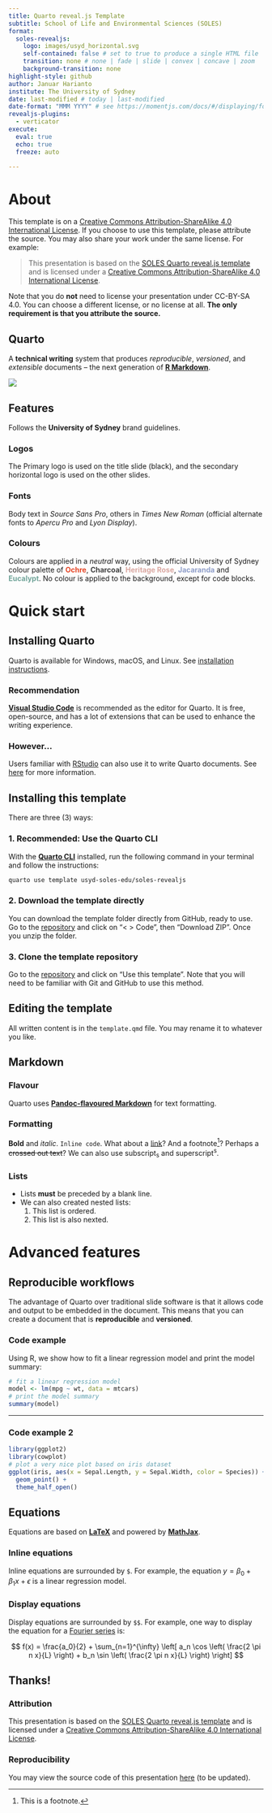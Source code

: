 ```yaml
---
title: Quarto reveal.js Template
subtitle: School of Life and Environmental Sciences (SOLES)
format:
  soles-revealjs:
    logo: images/usyd_horizontal.svg
    self-contained: false # set to true to produce a single HTML file
    transition: none # none | fade | slide | convex | concave | zoom
    background-transition: none 
highlight-style: github
author: Januar Harianto
institute: The University of Sydney
date: last-modified # today | last-modified
date-format: "MMM YYYY" # see https://momentjs.com/docs/#/displaying/format/
revealjs-plugins:
  - verticator
execute: 
  eval: true
  echo: true
  freeze: auto

---
```


# About

:::{.callout-important}
This template is on a [Creative Commons Attribution-ShareAlike 4.0 International License][cc-by-sa]. If you choose to use this template, please attribute the source. You may also share your work under the same license. For example:

> This presentation is based on the [SOLES Quarto reveal.js template](https://github.com/usyd-soles-edu/soles-revealjs) and is licensed under a [Creative Commons Attribution-ShareAlike 4.0 International License][cc-by-sa].

Note that you do **not** need to license your presentation under CC-BY-SA 4.0. You can choose a different license, or no license at all. **The only requirement is that you attribute the source.**
:::

 
[cc-by-sa]: http://creativecommons.org/licenses/by-sa/4.0/


## Quarto

A **technical writing** system that produces *reproducible*, *versioned*, and *extensible* documents -- the next generation of [**R Markdown**](https://rmarkdown.rstudio.com/).

![](images/quarto.jpeg)

## Features
Follows the **University of Sydney** brand guidelines.

### Logos
The Primary logo is used on the title slide (black), and the secondary horizontal logo is used on the other slides.

### Fonts
Body text in *Source Sans Pro*, others in *Times New Roman* (official alternate fonts to *Apercu Pro* and *Lyon Display*).

### Colours
Colours are applied in a *neutral* way, using the official University of Sydney colour palette of [**Ochre**]{style="color:#e64626"}, [**Charcoal**]{style="color:#424242"}, [**Heritage Rose**]{style="color:#daa8a2"}, [**Jacaranda**]{style="color:#8f9ec9"} and [**Eucalypt**]{style="color:#71a499"}. No colour is applied to the background, except for code blocks.

# Quick start

## Installing Quarto

Quarto is available for Windows, macOS, and Linux. See [installation instructions](https://quarto.org/docs/getting-started/installation.html).

### Recommendation

[**Visual Studio Code**](https://code.visualstudio.com/) is recommended as the editor for Quarto. It is free, open-source, and has a lot of extensions that can be used to enhance the writing experience.

### However...

Users familiar with [RStudio](https://posit.co/) can also use it to write Quarto documents. See [here](https://quarto.org/docs/get-started/hello/rstudio.html) for more information.

## Installing this template

There are three (3) ways:


### 1. Recommended: Use the Quarto CLI

With the [**Quarto CLI**](https://quarto.org/docs/getting-started/installation.html#installing-the-quarto-cli) installed, run the following command in your terminal and follow the instructions:

```sh
quarto use template usyd-soles-edu/soles-revealjs
```
### 2. Download the template directly

You can download the template folder directly from GitHub, ready to use. Go to the [repository](https://github.com/usyd-soles-edu/soles-revealjs) and click on "< > Code", then "Download ZIP". Once you unzip the folder.


### 3. Clone the template repository

Go to the [repository](https://github.com/usyd-soles-edu/soles-revealjs) and click on "Use this template". Note that you will need to be familiar with Git and GitHub to use this method.

## Editing the template

All written content is in the `template.qmd` file. You may rename it to whatever you like.



## Markdown


### Flavour

Quarto uses [**Pandoc-flavoured Markdown**](https://quarto.org/docs/authoring/markdown-basics.html) for text formatting.

### Formatting

**Bold** and *italic*. `Inline code`. What about a [link](https://quarto.org)? And a footnote[^1]? Perhaps a ~~crossed out text~~? We can also use subscript~s~ and superscript^s^.


### Lists

- Lists **must** be preceded by a blank line.
- We can also created nested lists:
  1. This list is ordered.
  2. This list is also nexted.


[^1]: This is a footnote.



# Advanced features

## Reproducible workflows

The advantage of Quarto over traditional slide software is that it allows code and output to be embedded in the document. This means that you can create a document that is **reproducible** and **versioned**.

### Code example 

Using R, we show how to fit a linear regression model and print the model summary:

```r
# fit a linear regression model
model <- lm(mpg ~ wt, data = mtcars)
# print the model summary
summary(model)
```

---

### Code example 2

```r
library(ggplot2)
library(cowplot)
# plot a very nice plot based on iris dataset
ggplot(iris, aes(x = Sepal.Length, y = Sepal.Width, color = Species)) +
  geom_point() +
  theme_half_open()
```

## Equations

Equations are based on [**LaTeX**](https://www.latex-project.org/) and powered by [**MathJax**](https://quarto.org/docs/authoring/math.html).

### Inline equations
Inline equations are surrounded by `$`. For example, the equation $y = \beta_0 + \beta_1 x + \epsilon$ is a linear regression model.

### Display equations
Display equations are surrounded by `$$`. For example, one way to display the equation for a [Fourier series](https://en.wikipedia.org/wiki/Fourier_series) is:

$$ f(x) = \frac{a_0}{2} + \sum_{n=1}^{\infty} \left[ a_n \cos \left( \frac{2 \pi n x}{L} \right) + b_n \sin \left( \frac{2 \pi n x}{L} \right) \right] $$

## Thanks!

### Attribution
This presentation is based on the [SOLES Quarto reveal.js template](https://github.com/usyd-soles-edu/soles-revealjs) and is licensed under a [Creative Commons Attribution-ShareAlike 4.0 International License][cc-by-sa].

### Reproducibility 

You may view the source code of this presentation [here](https://usyd-soles-edu.github.io/soles-revealjs/) (to be updated).